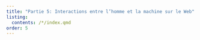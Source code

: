 ```yaml
---
title: "Partie 5: Interactions entre l’homme et la machine sur le Web"
listing:
  contents: /*/index.qmd
order: 5
---
```

